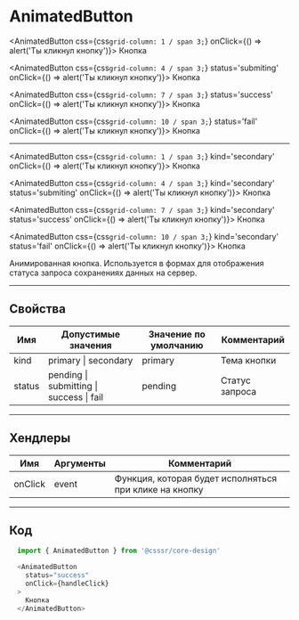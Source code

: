 
# AnimatedButton

<AnimatedButton css={css`grid-column: 1 / span 3;`}  onClick={() => alert('Ты кликнул кнопку')}>
  Кнопка
</AnimatedButton>

<AnimatedButton css={css`grid-column: 4 / span 3;`} status='submiting' onClick={() => alert('Ты кликнул кнопку')}>
  Кнопка
</AnimatedButton>

<AnimatedButton css={css`grid-column: 7 / span 3;`} status='success' onClick={() => alert('Ты кликнул кнопку')}>
  Кнопка
</AnimatedButton>

<AnimatedButton css={css`grid-column: 10 / span 3;`} status='fail' onClick={() => alert('Ты кликнул кнопку')}>
  Кнопка
</AnimatedButton>

--------------------------------------
<AnimatedButton css={css`grid-column: 1 / span 3;`} kind='secondary' onClick={() => alert('Ты кликнул кнопку')}>
  Кнопка
</AnimatedButton>

<AnimatedButton css={css`grid-column: 4 / span 3;`} kind='secondary' status='submiting' onClick={() => alert('Ты кликнул кнопку')}>
  Кнопка
</AnimatedButton>

<AnimatedButton css={css`grid-column: 7 / span 3;`} kind='secondary' status='success' onClick={() => alert('Ты кликнул кнопку')}>
  Кнопка
</AnimatedButton>

<AnimatedButton css={css`grid-column: 10 / span 3;`} kind='secondary' status='fail' onClick={() => alert('Ты кликнул кнопку')}>
  Кнопка
</AnimatedButton>

Анимированная кнопка. Используется в формах для отображения статуса запроса сохранениях данных на сервер.


---------------------------------------
## Свойства
Имя       | Допустимые значения                          | Значение по умолчанию | Комментарий
--------- | -------------------------------------------- | --------------------- | ----------------
kind      | primary \| secondary                         | primary               | Тема кнопки
status    | pending \| submitting \| success \| fail     | pending               | Статус запроса


---------------------------------------
## Хендлеры
Имя       | Аргументы | Комментарий
--------- | --------- | ---------------
onClick   | event     | Функция, которая будет исполняться при клике на кнопку

---------------------------------------
## Код
```js
  import { AnimatedButton } from '@csssr/core-design'

  <AnimatedButton
    status="success"
    onClick={handleClick}
  >
    Кнопка
  </AnimatedButton>
```
